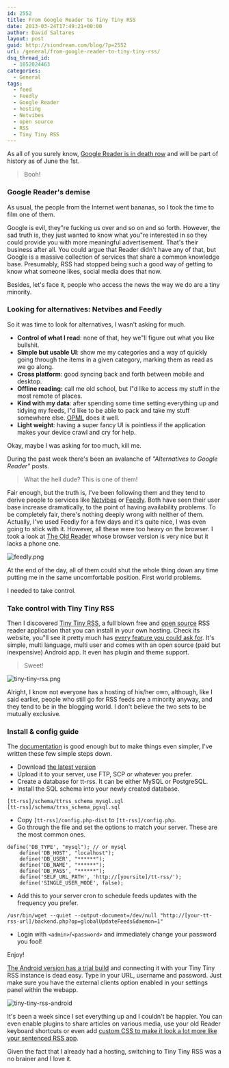 ```yaml
---
id: 2552
title: From Google Reader to Tiny Tiny RSS
date: 2013-03-24T17:49:21+00:00
author: David Saltares
layout: post
guid: http://siondream.com/blog/?p=2552
url: /general/from-google-reader-to-tiny-tiny-rss/
dsq_thread_id:
  - 1852024463
categories:
  - General
tags:
  - feed
  - Feedly
  - Google Reader
  - hosting
  - Netvibes
  - open source
  - RSS
  - Tiny Tiny RSS
---
```


As all of you surely know, [Google Reader is in death row](http://googleblog.blogspot.co.uk/2013/03/a-second-spring-of-cleaning.html) and will be part of history as of June the 1st.

> Booh!

### Google Reader's demise

As usual, the people from the Internet went bananas, so I took the time to film one of them.

Google is evil, they"re fucking us over and so on and so forth. However, the sad truth is, they just wanted to know what you"re interested in so they could provide you with more meaningful advertisement. That's their business after all. You could argue that Reader didn't have any of that, but Google is a massive collection of services that share a common knowledge base. Presumably, RSS had stopped being such a good way of getting to know what someone likes, social media does that now.

Besides, let's face it, people who access the news the way we do are a tiny minority.

### Looking for alternatives: Netvibes and Feedly

So it was time to look for alternatives, I wasn't asking for much.

- **Control of what I read**: none of that, hey we"ll figure out what you like bullshit.
- **Simple but usable UI**: show me my categories and a way of quickly going through the items in a given category, marking them as read as we go along.
- **Cross platform**: good syncing back and forth between mobile and desktop.
- **Offline reading:** call me old school, but I"d like to access my stuff in the most remote of places.
- **Kind with my data**: after spending some time setting everything up and tidying my feeds, I"d like to be able to pack and take my stuff somewhere else. [OPML](http://en.wikipedia.org/wiki/OPML) does it well.
- **Light weight**: having a super fancy UI is pointless if the application makes your device crawl and cry for help.

Okay, maybe I was asking for too much, kill me.

During the past week there's been an avalanche of _"Alternatives to Google Reader"_ posts.

> What the hell dude? This is one of them!

Fair enough, but the truth is, I've been following them and they tend to derive people to services like [Netvibes](http://www.netvibes.com/privatepage/1) or [Feedly](http://www.feedly.com/home). Both have seen their user base increase dramatically, to the point of having availability problems. To be completely fair, there's nothing deeply wrong with neither of them. Actually, I've used Feedly for a few days and it's quite nice, I was even going to stick with it. However, all these were too heavy on the browser. I took a look at [The Old Reader](http://theoldreader.com/) whose browser version is very nice but it lacks a phone one.

![feedly.png](/img/wp/feedly.png)

At the end of the day, all of them could shut the whole thing down any time putting me in the same uncomfortable position. First world problems.

I needed to take control.

### Take control with Tiny Tiny RSS

Then I discovered [Tiny Tiny RSS](http://tt-rss.org/redmine/projects/tt-rss/wiki), a full blown free and [open source](https://github.com/gothfox/Tiny-Tiny-RSS) RSS reader application that you can install in your own hosting. Check its website, you"ll see it pretty much has [every feature you could ask for](http://tt-rss.org/redmine/projects/tt-rss/wiki#Features). It's simple, multi language, multi user and comes with an open source (paid but inexpensive) Android app. It even has plugin and theme support.

> Sweet!

![tiny-tiny-rss.png](/img/wp/tiny-tiny-rss.png)

Alright, I know not everyone has a hosting of his/her own, although, like I said earlier, people who still go for RSS feeds are a minority anyway, and they tend to be in the blogging world. I don't believe the two sets to be mutually exclusive.

### Install & config guide

The [documentation](http://tt-rss.org/redmine/projects/tt-rss/wiki/InstallationNotes) is good enough but to make things even simpler, I've written these few simple steps down.

- Download [the latest version](https://github.com/gothfox/Tiny-Tiny-RSS/archive/1.7.5.tar.gz)
- Upload it to your server, use FTP, SCP or whatever you prefer.
- Create a database for tt-rss. It can be either MySQL or PostgreSQL.
- Install the SQL schema into your newly created database.

```
[tt-rss]/schema/ttrss_schema_mysql.sql
[tt-rss]/schema/trss_schema_pgsql.sql
```

- Copy `[tt-rss]/config.php-dist` to `[tt-rss]/config.php`.
- Go through the file and set the options to match your server. These are the most common ones.

```
define('DB_TYPE', "mysql"); // or mysql
    define('DB_HOST', "localhost");
    define('DB_USER', "******");
    define('DB_NAME', "******");
    define('DB_PASS', "******");
    define('SELF_URL_PATH', 'http://[yoursite]/tt-rss/');
    define('SINGLE_USER_MODE', false);
```

- Add this to your server cron to schedule feeds updates with the frequency you prefer.

```
/usr/bin/wget --quiet --output-document=/dev/null "http://[your-tt-rss-url]/backend.php?op=globalUpdateFeeds&daemon=1"
```

- Login with `<admin>`/`<password>` and immediately change your password you fool!

Enjoy!

[The Android version has a trial build](https://play.google.com/store/apps/details?id=org.fox.ttrss&hl=en) and connecting it with your Tiny Tiny RSS instance is dead easy. Type in your URL, username and password. Just make sure you have the external clients option enabled in your settings panel within the webapp.

![tiny-tiny-rss-android](/img/wp/tiny-tiny-rss-android.png)

It's been a week since I set everything up and I couldn't be happier. You can even enable plugins to share articles on various media, use your old Reader keyboard shortcuts or even add [custom CSS to make it look a lot more like your sentenced RSS app](http://tt-rss.org/forum/viewtopic.php?f=22&t=1344).

Given the fact that I already had a hosting, switching to Tiny Tiny RSS was a no brainer and I love it.
